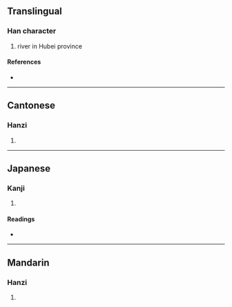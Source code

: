 {{character info/new}}
==Translingual==

===Han character===
{{Han char|rn=85|rad=水|as=10|sn=13|four=38112|canj=ETQM|ids=⿰氵差}}

# river in Hubei province

====References====
* {{Han ref|kx=0640.030|dkj=17948|dj=1047.010|hdz=31685.030|uh=6EA0|ud=28320|bh=DE4B|bd=56907}}

----

==Cantonese==

===Hanzi===
{{yue-hanzi|jyut=[[zaa3]]|y=ja3}}

# {{defn|lang=yue|sort=水10}}

----

==Japanese==

===Kanji===
{{ja-kanji|grade=|rs=水10}}

# {{defn|lang=ja|sort=水10}}

====Readings====
* {{ja-readings|on=[[さ]] (sa), [[しゃ]] (sha), [[し]] (shi)|kun=}}

----

==Mandarin==

===Hanzi===
{{cmn-hanzi|pin=[[zhā]] ([[zha1]]), [[zhà]] ([[zha4]])|wg=cha<sup>1</sup>, cha<sup>4</sup>}}

# {{defn|lang=cmn|sort=水10}}